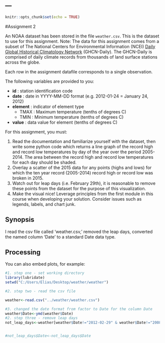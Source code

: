 ---
---

```r
knitr::opts_chunk$set(echo = TRUE)
```

#Assignment 2



An NOAA dataset has been stored in the file `weather.csv`. This is the dataset to use for this assignment. Note: The data for this assignment comes from a subset of The National Centers for Environmental Information (NCEI) [Daily Global Historical Climatology Network](https://www1.ncdc.noaa.gov/pub/data/ghcn/daily/readme.txt) (GHCN-Daily). The GHCN-Daily is comprised of daily climate records from thousands of land surface stations across the globe.

Each row in the assignment datafile corresponds to a single observation.

The following variables are provided to you:

* **id** : station identification code
* **date** : date in YYYY-MM-DD format (e.g. 2012-01-24 = January 24, 2012)
* **element** : indicator of element type
    * TMAX : Maximum temperature (tenths of degrees C)
    * TMIN : Minimum temperature (tenths of degrees C)
* **value** : data value for element (tenths of degrees C)

For this assignment, you must:

1. Read the documentation and familiarize yourself with the dataset, then write some python code which returns a line graph of the record high and record low temperatures by day of the year over the period 2005-2014. The area between the record high and record low temperatures for each day should be shaded.
2. Overlay a scatter of the 2015 data for any points (highs and lows) for which the ten year record (2005-2014) record high or record low was broken in 2015.
3. Watch out for leap days (i.e. February 29th), it is reasonable to remove these points from the dataset for the purpose of this visualization.
4. Make the visual nice! Leverage principles from the first module in this course when developing your solution. Consider issues such as legends, labels, and chart junk.


## Synopsis

I read the csv file called 'weather.csv,' removed the leap days, converted the named column 'Date' to a standard Date data type.

## Processing

You can also embed plots, for example:

```r
#1. step one - set working directory
library(lubridate)
setwd("C:/Users/Elias/Desktop/weather/weather")

#2. step two - read the csv file

weather<-read.csv("../weather/weather.csv")

#3. changed the date format from factor to Date for the column Date
weather$Date<-ymd(weather$Date)
#2. step three - remove leap days 
not_leap_days<-weather[weather$Date!="2012-02-29" & weather$Date!="2008-02-29" ,]


#not_leap_days$Date<-not_leap_days$Date


```


